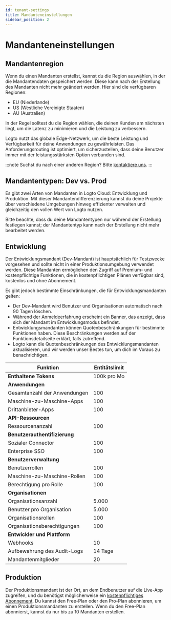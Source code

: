 ```yaml
---
id: tenant-settings
title: Mandanteneinstellungen
sidebar_position: 2
---
```


# Mandanteneinstellungen

## Mandantenregion

Wenn du einen Mandanten erstellst, kannst du die Region auswählen, in der die Mandantendaten gespeichert werden. Diese kann nach der Erstellung des Mandanten nicht mehr geändert werden. Hier sind die verfügbaren Regionen:

- EU (Niederlande)
- US (Westliche Vereinigte Staaten)
- AU (Australien)

In der Regel solltest du die Region wählen, die deinen Kunden am nächsten liegt, um die Latenz zu minimieren und die Leistung zu verbessern.

Logto nutzt das globale Edge-Netzwerk, um die beste Leistung und Verfügbarkeit für deine Anwendungen zu gewährleisten. Das Anforderungsrouting ist optimiert, um sicherzustellen, dass deine Benutzer immer mit der leistungsstärksten Option verbunden sind.

:::note
Suchst du nach einer anderen Region? Bitte [kontaktiere uns](https://logto.io/contact).
:::

## Mandantentypen: Dev vs. Prod

Es gibt zwei Arten von Mandanten in Logto Cloud: Entwicklung und Produktion. Mit dieser Mandantendifferenzierung kannst du deine Projekte über verschiedene Umgebungen hinweg effizienter verwalten und gleichzeitig den vollen Wert von Logto nutzen.

Bitte beachte, dass du deine Mandantentypen nur während der Erstellung festlegen kannst; der Mandantentyp kann nach der Erstellung nicht mehr bearbeitet werden.

## Entwicklung

Der Entwicklungsmandant (Dev-Mandant) ist hauptsächlich für Testzwecke vorgesehen und sollte nicht in einer Produktionsumgebung verwendet werden. Diese Mandanten ermöglichen den Zugriff auf Premium- und kostenpflichtige Funktionen, die in kostenpflichtigen Plänen verfügbar sind, kostenlos und ohne Abonnement.

Es gibt jedoch bestimmte Einschränkungen, die für Entwicklungsmandanten gelten:

- Der Dev-Mandant wird Benutzer und Organisationen automatisch nach 90 Tagen löschen.
- Während der Anmeldeerfahrung erscheint ein Banner, das anzeigt, dass sich der Mandant im Entwicklungsmodus befindet.
- Entwicklungsmandanten können Quotenbeschränkungen für bestimmte Funktionen haben. Diese Beschränkungen werden auf der Funktionsdetailseite erklärt, falls zutreffend.
- Logto kann die Quotenbeschränkungen des Entwicklungsmandanten aktualisieren, und wir werden unser Bestes tun, um dich im Voraus zu benachrichtigen.

| Funktion                      | Entitätslimit |
| ----------------------------- | ------------- |
| **Enthaltene Tokens**         | 100k pro Mo   |
| **Anwendungen**               |
| Gesamtanzahl der Anwendungen  | 100           |
| Maschine-zu-Maschine-Apps     | 100           |
| Drittanbieter-Apps            | 100           |
| **API-Ressourcen**            |               |
| Ressourcenanzahl              | 100           |
| **Benutzerauthentifizierung** |               |
| Sozialer Connector            | 100           |
| Enterprise SSO                | 100           |
| **Benutzerverwaltung**        |               |
| Benutzerrollen                | 100           |
| Maschine-zu-Maschine-Rollen   | 100           |
| Berechtigung pro Rolle        | 100           |
| **Organisationen**            |               |
| Organisationsanzahl           | 5.000         |
| Benutzer pro Organisation     | 5.000         |
| Organisationsrollen           | 100           |
| Organisationsberechtigungen   | 100           |
| **Entwickler und Plattform**  |               |
| Webhooks                      | 10            |
| Aufbewahrung des Audit-Logs   | 14 Tage       |
| Mandantenmitglieder           | 20            |

## Produktion

Der Produktionsmandant ist der Ort, an dem Endbenutzer auf die Live-App zugreifen, und du benötigst möglicherweise ein [kostenpflichtiges Abonnement](https://logto.io/pricing). Du kannst den Free-Plan oder den Pro-Plan abonnieren, um einen Produktionsmandanten zu erstellen. Wenn du den Free-Plan abonnierst, kannst du nur bis zu 10 Mandanten erstellen.
